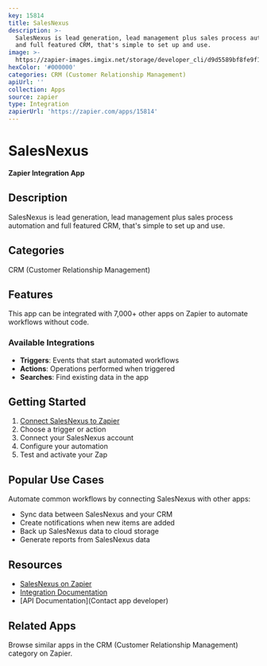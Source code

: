 ```yaml
---
key: 15814
title: SalesNexus
description: >-
  SalesNexus is lead generation, lead management plus sales process automation
  and full featured CRM, that's simple to set up and use.
image: >-
  https://zapier-images.imgix.net/storage/developer_cli/d9d5589bf8fe9f1fea51fd5b843b9a39.png?auto=format%2Ccompress&ixlib=python-3.0.0&q=50
hexColor: '#000000'
categories: CRM (Customer Relationship Management)
apiUrl: ''
collection: Apps
source: zapier
type: Integration
zapierUrl: 'https://zapier.com/apps/15814'
---
```

# SalesNexus

**Zapier Integration App**

## Description

SalesNexus is lead generation, lead management plus sales process automation and full featured CRM, that's simple to set up and use.

## Categories

CRM (Customer Relationship Management)

## Features

This app can be integrated with 7,000+ other apps on Zapier to automate workflows without code.

### Available Integrations

- **Triggers**: Events that start automated workflows
- **Actions**: Operations performed when triggered
- **Searches**: Find existing data in the app

## Getting Started

1. [Connect SalesNexus to Zapier](https://zapier.com/apps/15814)
2. Choose a trigger or action
3. Connect your SalesNexus account
4. Configure your automation
5. Test and activate your Zap

## Popular Use Cases

Automate common workflows by connecting SalesNexus with other apps:

- Sync data between SalesNexus and your CRM
- Create notifications when new items are added
- Back up SalesNexus data to cloud storage
- Generate reports from SalesNexus data

## Resources

- [SalesNexus on Zapier](https://zapier.com/apps/15814)
- [Integration Documentation](https://zapier.com/apps/15814/integrations)
- [API Documentation](Contact app developer)

## Related Apps

Browse similar apps in the CRM (Customer Relationship Management) category on Zapier.
